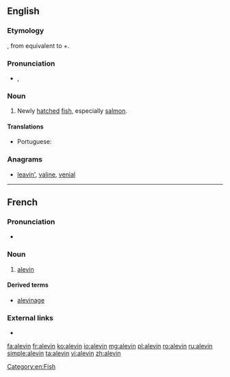 ==English==

===Etymology===
{{borrowing|fr|lang=en}}, from {{etyl|VL.|en}} {{m|la|*allevamen}} equivalent to {{etyl|la|en}} {{m|la|allevāre||to lift up, raise}}+{{m|la|-men}}.

===Pronunciation===
* {{a|US}} {{enPR|ăl'-ə-vən}}, {{IPA|/ˈæl.ə.vən/|lang=en}}

===Noun===
{{en-noun}}

# Newly [[hatch]]ed [[fish]], especially [[salmon]].

====Translations====
{{trans-top|newly hatched fish}}
* Portuguese: {{t+|pt|alevino|m}}
{{trans-mid}}
{{trans-bottom}}

===Anagrams===
* [[leavin'#English|leavin']], [[valine#English|valine]], [[venial#English|venial]]

----

==French==

===Pronunciation===
* {{audio|Fr-Paris--alevin.ogg|Audio (Paris)|lang=fr}}

===Noun===
{{fr-noun|m}}
# [[alevin]]

====Derived terms====
* [[alevinage]]

===External links===
* {{R:TLFi}}

[[Category:en:Fish]]

[[fa:alevin]]
[[fr:alevin]]
[[ko:alevin]]
[[io:alevin]]
[[mg:alevin]]
[[pl:alevin]]
[[ro:alevin]]
[[ru:alevin]]
[[simple:alevin]]
[[ta:alevin]]
[[vi:alevin]]
[[zh:alevin]]